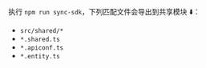 执行 `npm run sync-sdk`，下列匹配文件会导出到共享模块 ⬇️：

- `src/shared/*`
- `*.shared.ts`
- `*.apiconf.ts`
- `*.entity.ts`
